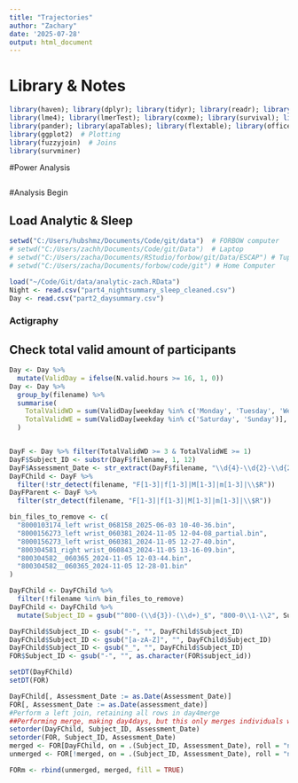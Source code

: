 ```yaml
---
title: "Trajectories"
author: "Zachary"
date: '2025-07-28'
output: html_document
---
```


# Library & Notes
```r
library(haven); library(dplyr); library(tidyr); library(readr); library(readxl); library(data.table); library(stringr); library(purrr)  # Data manipulation & import
library(lme4); library(lmerTest); library(coxme); library(survival); library(broom); library(MuMIn); library(lsmeans)  # Modeling & statistics
library(pander); library(apaTables); library(flextable); library(officer); library(webshot2)  # Tables & reporting
library(ggplot2)  # Plotting
library(fuzzyjoin)  # Joins
library(survminer)
```

#Power Analysis
```r



```





#Analysis Begin

## Load Analytic & Sleep
```r
setwd("C:/Users/hubshmz/Documents/Code/git/data")  # FORBOW computer
# setwd("C:/Users/zachh/Documents/Code/git/Data")  # Laptop
# setwd("C:/Users/zacha/Documents/RStudio/forbow/git/Data/ESCAP") # Tupper Windows Comp
# setwd("C:/Users/zacha/Documents/forbow/code/git") # Home Computer

load("~/Code/Git/data/analytic-zach.RData")
Night <- read.csv("part4_nightsummary_sleep_cleaned.csv")
Day <- read.csv("part2_daysummary.csv")
```
### Actigraphy
## Check total valid amount of participants
```r
Day <- Day %>%
  mutate(ValidDay = ifelse(N.valid.hours >= 16, 1, 0)) 
Day <- Day %>%
  group_by(filename) %>%
  summarise(
    TotalValidWD = sum(ValidDay[weekday %in% c('Monday', 'Tuesday', 'Wednesday', 'Thursday', 'Friday')], na.rm = TRUE),
    TotalValidWE = sum(ValidDay[weekday %in% c('Saturday', 'Sunday')], na.rm = TRUE)
  )


DayF <- Day %>% filter(TotalValidWD >= 3 & TotalValidWE >= 1)
DayF$Subject_ID <- substr(DayF$filename, 1, 12)
DayF$Assessment_Date <- str_extract(DayF$filename, "\\d{4}-\\d{2}-\\d{2}")
DayFChild <- DayF %>% 
  filter(!str_detect(filename, "F[1-3]|f[1-3]|M[1-3]|m[1-3]|\\$R"))
DayFParent <- DayF %>% 
  filter(str_detect(filename, "F[1-3]|f[1-3]|M[1-3]|m[1-3]|\\$R"))

bin_files_to_remove <- c(
  "8000103174_left wrist_068158_2025-06-03 10-40-36.bin",
  "8000156273_left wrist_060381_2024-11-05 12-04-08_partial.bin",
  "8000156273_left wrist_060381_2024-11-05 12-27-40.bin",
  "800304581_right wrist_060843_2024-11-05 13-16-09.bin",
  "800304582__060365_2024-11-05 12-03-44.bin",
  "800304582__060365_2024-11-05 12-28-01.bin"
)

DayFChild <- DayFChild %>%
  filter(!filename %in% bin_files_to_remove)
DayFChild <- DayFChild %>%
  mutate(Subject_ID = gsub("^800-(\\d{3})-(\\d+)_$", "800-0\\1-\\2", Subject_ID))

DayFChild$Subject_ID <- gsub("-", "", DayFChild$Subject_ID)
DayFChild$Subject_ID <- gsub("[a-zA-Z]", "", DayFChild$Subject_ID)
DayFChild$Subject_ID <- gsub("_", "", DayFChild$Subject_ID)
FOR$Subject_ID <- gsub("-", "", as.character(FOR$subject_id))
```

```r
setDT(DayFChild)
setDT(FOR)

DayFChild[, Assessment_Date := as.Date(Assessment_Date)]
FOR[, Assessment_Date := as.Date(assessment_date)]
#Perform a left join, retaining all rows in day4merge
##Performing merge, making day4days, but this only merges individuals who actually have a subject_ID and assessment_date
setorder(DayFChild, Subject_ID, Assessment_Date)
setorder(FOR, Subject_ID, Assessment_Date)
merged <- FOR[DayFChild, on = .(Subject_ID, Assessment_Date), roll = "nearest"]
unmerged <- FOR[!merged, on = .(Subject_ID, Assessment_Date), roll = "nearest"]

FORm <- rbind(unmerged, merged, fill = TRUE)  
```
